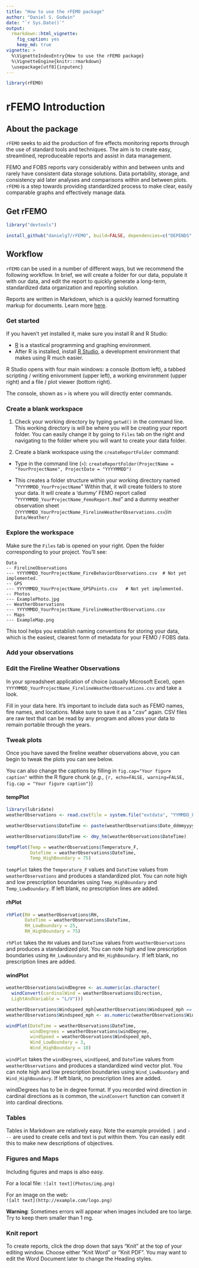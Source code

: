 ```yaml
---
title: "How to use the rFEMO package"
author: "Daniel S. Godwin"
date: "`r Sys.Date()`"
output:
  rmarkdown::html_vignette:
    fig_caption: yes
    keep_md: true
vignette: >
  %\VignetteIndexEntry{How to use the rFEMO package}
  %\VignetteEngine{knitr::rmarkdown}
  \usepackage[utf8]{inputenc}
---
```

```r
library(rFEMO)
```
rFEMO Introduction
========

## About the package

`rFEMO` seeks to aid the production of fire effects monitoring reports through the use of standard tools and techniques. The aim is to create easy, streamlined, reproduceable reports and assist in data management.

FEMO and FOBS reports vary considerably within and between units and rarely have consistent data storage solutions. Data portability, storage, and consistency aid later analyses and comparisons within and between plots. `rFEMO` is a step towards providing standardized process to make clear, easily comparable graphs and effectively manage data.

## Get rFEMO

```r
library("devtools")

install_github("danielg7/rFEMO", build=FALSE, dependencies=c("DEPENDS", "IMPORTS"))
```

## Workflow

`rFEMO` can be used in a number of different ways, but we recommend the following workflow. In brief, we will create a folder for our data, populate it with our data, and edit the report to quickly generate a long-term, standardized data organization and reporting solution.

Reports are written in Markdown, which is a quickly learned formatting markup for documents. Learn more [here](http://rmarkdown.rstudio.com).

### Get started

If you haven't yet installed it, make sure you install R and R Studio:

* [R](http://cran.r-project.org) is a stastical programming and graphing environment.
* After R is installed, install [R Studio](http://www.rstudio.com/products/rstudio/download/), a development environment that makes using R much easier.

R Studio opens with four main windows: a console (bottom left), a tabbed scripting / writing enivornment (upper left), a working environment (upper right) and a file / plot viewer (bottom right).

The console, shown as `> ` is where you will directly enter commands. 

### Create a blank workspace

1. Check your working directory by typing `getwd()` in the command line.
This working directory is will be where you will be creating your report folder. You can easily change it by going to `Files` tab on the right and navigating to the folder where you will want to create your data folder. 

2. Create a blank workspace using the `createReportFolder` command:

+ Type in the command line (`> `): `createReportFolder(ProjectName = "YourProjectName", ProjectDate = "YYYYMMDD")`

+ This creates a folder structure within your working directory named "`YYYYMMDD_YourProjectName`"
Within that, it will create folders to store your data. It will create a 'dummy' FEMO report called "`YYYYMMDD_YourProjectName_FemoReport.Rmd`" and a dummy weather observation sheet (`YYYYMMDD_YourProjectName_FirelineWeatherObservations.csv`)in `Data/Weather/`

### Explore the workspace

Make sure the `Files` tab is opened on your right. Open the folder corresponding to your project. You'll see:  
```
Data   
-- FirelineObservations  
--- YYYYMMDD_YourProjectName_FireBehaviorObservations.csv  # Not yet implemented.
-- GPS  
--- YYYYMMDD_YourProjectName_GPSPoints.csv   # Not yet implemented.
-- Photos  
--- ExamplePhoto.jpg
-- WeatherObservations  
--- YYYYMMDD_YourProjectName_FirelineWeatherObservations.csv
-- Maps  
--- ExampleMap.png  
```

This tool helps you establish naming conventions for storing your data, which is the easiest, clearest form of metadata for your FEMO / FOBS data.

### Add your observations

### Edit the Fireline Weather Observations

In your spreadsheet application of choice (usually Microsoft Excel), open `YYYYMMDD_YourProjectName_FirelineWeatherObservations.csv` and take a look. 

Fill in your data here. It's important to include data such as FEMO names, fire names, and locations. Make sure to save it as a ".csv" again. CSV files are raw text that can be read by any program and allows your data to remain portable through the years. 

### Tweak plots

Once you have saved the fireline weather observations above, you can begin to tweak the plots you can see below.

You can also change the captions by filling in `fig.cap="Your figure caption"` within the R figure chunk (*e.g.*, `{r, echo=FALSE, warning=FALSE, fig.cap = "Your figure caption"}`)

#### tempPlot
```r
library(lubridate)
weatherObservations <- read.csv(file = system.file("extdata", "YYMMDD_FireName_FirelineWeatherObservations.csv", package = "rFEMO"), skip = 1)

weatherObservations$DateTime <- paste(weatherObservations$Date_ddmmyyyy," ",weatherObservations$Time_hhmm)

weatherObservations$DateTime <- dmy_hm(weatherObservations$DateTime)
```

```r
tempPlot(Temp = weatherObservations$Temperature_F,
         DateTime = weatherObservations$DateTime, 
         Temp_HighBoundary = 75) 
```

`tempPlot` takes the `Temperature_F` values and `DateTime` values from `weatherObservations` and produces a standardized plot. You can note high and low prescription boundaries using `Temp_HighBoundary` and `Temp_LowBoundary`. If left blank, no prescription lines are added.

#### rhPlot

```r
rhPlot(RH = weatherObservations$RH,
       DateTime = weatherObservations$DateTime,
       RH_LowBoundary = 25,
       RH_HighBoundary = 75)
```

`rhPlot` takes the `RH` values and `DateTime` values from `weatherObservations` and produces a standardized plot. You can note high and low prescription boundaries using `RH_LowBoundary` and `RH_HighBoundary`. If left blank, no prescription lines are added.

#### windPlot

```r
weatherObservations$windDegree <- as.numeric(as.character(
  windConvert(cardinalWind = weatherObservations$Direction,
  LightAndVariable = "L/V")))

weatherObservations$Windspeed_mph[weatherObservations$Windspeed_mph == "L/V"] <- NA
weatherObservations$Windspeed_mph <- as.numeric(weatherObservations$Windspeed_mph)

windPlot(DateTime = weatherObservations$DateTime,
         windDegrees = weatherObservations$windDegree,
         windSpeed = weatherObservations$Windspeed_mph,
         Wind_LowBoundary = 3,
         Wind_HighBoundary = 10)
```

`windPlot` takes the `windDegrees`, `windSpeed`, and `DateTime` values from `weatherObservations` and produces a standardized wind vector plot. You can note high and low prescription boundaries using `Wind_LowBoundary` and `Wind_HighBoundary`. If left blank, no prescription lines are added.

windDegrees has to be in degree format. If you recorded wind direction in cardinal directions as is common, the `windConvert` function can convert it into cardinal directions. 

### Tables

Tables in Markdown are relatively easy. Note the example provided. `|` and `---` are used to create cells and text is put within them. You can easily edit this to make new descriptions of objectives.

### Figures and Maps

Including figures and maps is also easy.

For a local file:
`![alt text](Photos/img.png)`  

For an image on the web:  
`![alt text](http://example.com/logo.png)`

**Warning**: Sometimes errors will appear when images included are too large. Try to keep them smaller than 1 mg.

### Knit report

To create reports, click the drop down that says "Knit" at the top of your editing window. Choose either "Knit Word" or "Knit PDF". You may want to edit the Word Document later to change the Heading styles.